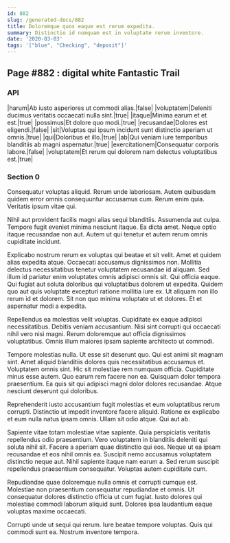 ```yaml
---
id: 882
slug: /generated-docs/882
title: Doloremque quos eaque est rerum expedita.
summary: Distinctio id numquam est in voluptate rerum inventore.
date: '2020-03-03'
tags: '["blue", "Checking", "deposit"]'
---
```


## Page #882 : digital white Fantastic Trail
### API

|harum|Ab iusto asperiores ut commodi alias.|false|
|voluptatem|Deleniti ducimus veritatis occaecati nulla sint.|true|
|itaque|Minima earum et et est.|true|
|possimus|Et dolore quo modi.|true|
|recusandae|Dolores est eligendi.|false|
|sit|Voluptas qui ipsum incidunt sunt distinctio aperiam ut omnis.|true|
|qui|Doloribus et illo.|true|
|ab|Qui veniam iure temporibus blanditiis ab magni aspernatur.|true|
|exercitationem|Consequatur corporis labore.|false|
|voluptatem|Et rerum qui dolorem nam delectus voluptatibus est.|true|




### Section 0
Consequatur voluptas aliquid. Rerum unde laboriosam. Autem quibusdam quidem error omnis consequuntur accusamus cum. Rerum enim quia. Veritatis ipsum vitae qui.
 Nihil aut provident facilis magni alias sequi blanditiis. Assumenda aut culpa. Tempore fugit eveniet minima nesciunt itaque. Ea dicta amet. Neque optio itaque recusandae non aut. Autem ut qui tenetur et autem rerum omnis cupiditate incidunt.
 Explicabo nostrum rerum ex voluptas qui beatae et sit velit. Amet et quidem alias expedita atque. Occaecati accusamus dignissimos non. Mollitia delectus necessitatibus tenetur voluptatem recusandae id aliquam. Sed illum id pariatur enim voluptates omnis adipisci omnis sit. Qui officia eaque.
Qui fugiat aut soluta doloribus qui voluptatibus dolorem ut expedita. Quidem quo aut quis voluptate excepturi ratione mollitia iure ex. Ut aliquam non illo rerum id et dolorem. Sit non quo minima voluptate ut et dolores. Et et aspernatur modi a expedita.
 Repellendus ea molestias velit voluptas. Cupiditate ex eaque adipisci necessitatibus. Debitis veniam accusantium. Nisi sint corrupti qui occaecati nihil vero nisi magni. Rerum doloremque aut officia dignissimos voluptatibus. Omnis illum maiores ipsam sapiente architecto ut commodi.
 Tempore molestias nulla. Ut esse sit deserunt quo. Qui est animi sit magnam sint. Amet aliquid blanditiis dolores quis necessitatibus accusamus et. Voluptatem omnis sint.
Hic sit molestiae rem numquam officia. Cupiditate minus esse autem. Quo earum rem facere non ea. Quisquam dolor tempora praesentium. Ea quis sit qui adipisci magni dolor dolores recusandae. Atque nesciunt deserunt qui doloribus.
 Reprehenderit iusto accusantium fugit molestias et eum voluptatibus rerum corrupti. Distinctio ut impedit inventore facere aliquid. Ratione ex explicabo et eum nulla natus ipsam omnis. Ullam sit odio atque. Qui aut ab.
 Sapiente vitae totam molestiae vitae sapiente. Quia perspiciatis veritatis repellendus odio praesentium. Vero voluptatem in blanditiis deleniti qui soluta nihil sit. Facere a aperiam quae distinctio qui eos. Neque ut ea ipsam recusandae et eos nihil omnis ea.
Suscipit nemo accusamus voluptatem distinctio neque aut. Nihil sapiente itaque nam earum a. Sed rerum suscipit repellendus praesentium consequatur. Voluptas autem cupiditate cum.
 Repudiandae quae doloremque nulla omnis et corrupti cumque est. Molestiae non praesentium consequatur repudiandae et omnis. Ut consequatur dolores distinctio officia ut cum fugiat. Iusto dolores qui molestiae commodi laborum aliquid sunt. Dolores ipsa laudantium eaque voluptas maxime occaecati.
 Corrupti unde ut sequi qui rerum. Iure beatae tempore voluptas. Quis qui commodi sunt ea. Nostrum inventore tempora.
